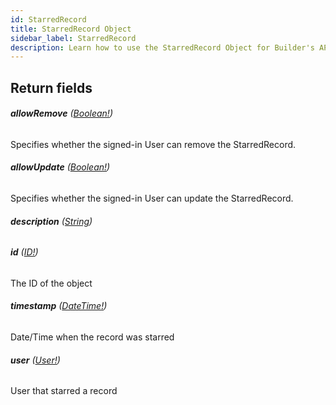 ```yaml
---
id: StarredRecord
title: StarredRecord Object
sidebar_label: StarredRecord
description: Learn how to use the StarredRecord Object for Builder's API.
---
```


## Return fields

###### <b>allowRemove</b> ([Boolean!](/composer/builder/api/schema/scalar/Boolean.mdx))

Specifies whether the signed-in User can remove the StarredRecord.

###### <b>allowUpdate</b> ([Boolean!](/composer/builder/api/schema/scalar/Boolean.mdx))

Specifies whether the signed-in User can update the StarredRecord.

###### <b>description</b> ([String](/composer/builder/api/schema/scalar/String.mdx))

###### <b>id</b> ([ID!](/composer/builder/api/schema/scalar/ID.mdx))

The ID of the object

###### <b>timestamp</b> ([DateTime!](/composer/builder/api/schema/scalar/DateTime.mdx))

Date/Time when the record was starred

###### <b>user</b> ([User!](/composer/builder/api/schema/object/User.mdx))

User that starred a record
